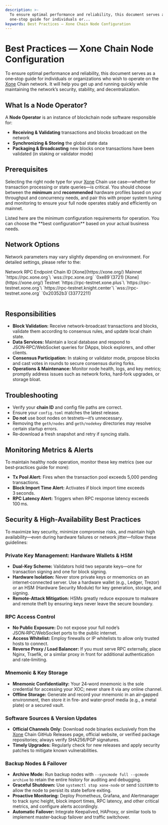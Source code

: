 ```yaml
---
description: >-
  To ensure optimal performance and reliability, this document serves as a
  one‑stop guide for individuals or...
keywords: Best Practices — Xone Chain Node Configuration
---
```


# Best Practices — Xone Chain Node Configuration

To ensure optimal performance and reliability, this document serves as a one‑stop guide for individuals or organizations who wish to operate on the [Xone](https://xone.org/) Chain network. It will help you get up and running quickly while maintaining the network’s security, stability, and decentralization.

## What Is a Node Operator?

A **Node Operator** is an instance of blockchain node software responsible for:

* **Receiving & Validating** transactions and blocks broadcast on the network
* **Synchronizing & Storing** the global state data
* **Packaging & Broadcasting** new blocks once transactions have been validated (in staking or validator mode)

## Prerequisites

Selecting the right node type for your [Xone](https://xone.org/) Chain use case—whether for transaction processing or state queries—is critical. You should choose between the **minimum** and **recommended** hardware profiles based on your throughput and concurrency needs, and pair this with proper system tuning and monitoring to ensure your full node operates stably and efficiently on mainnet.

<NodeOperatore />

<Callout type="warning" emoji="⚠️">
  Listed here are the minimum configuration requirements for operation. You can choose the **best configuration** based on your actual business needs.
</Callout>

## Network Options

Network parameters may vary slightly depending on environment. For detailed settings, please refer to the:

<div className="overflow-x-auto">
  <Table key={new Date().getTime()} removeWrapper aria-label="json prc endpoint table" className="mt-2">
    <TableHeader>
      <TableColumn key="Network">Network</TableColumn>
      <TableColumn key="Endpoint">RPC Endpoint</TableColumn>
      <TableColumn key="id">Chain ID</TableColumn>
    </TableHeader>
    <TableBody>
      <TableRow key="1">
        <TableCell>[Xone](https://xone.org/) Mainnet</TableCell>
        <TableCell>
        `https://rpc.xone.org`\
        `wss://rpc.xone.org`
        </TableCell>
        <TableCell>`0xe89`(3721)</TableCell>
      </TableRow>
      <TableRow key="2">
        <TableCell>[Xone](https://xone.org/) Testnet</TableCell>
        <TableCell>
        `https://rpc-testnet.xone.plus`\
        `https://rpc-testnet.xone.org`\
        `https://rpc-testnet.knight.center`\
        `wss://rpc-testnet.xone.org`
        </TableCell>
        <TableCell>`0x20352b3`(33772211)</TableCell>
      </TableRow>
    </TableBody>
  </Table>
</div>

## Responsibilities

* **Block Validation:** Receive network‑broadcast transactions and blocks, validate them according to consensus rules, and update local chain state.
* **Data Services:** Maintain a local database and respond to JSON‑RPC/WebSocket queries for DApps, block explorers, and other clients.
* **Consensus Participation:** In staking or validator mode, propose blocks and cast votes in rounds to secure consensus during forks.
* **Operations & Maintenance:** Monitor node health, logs, and key metrics; promptly address issues such as network forks, hard‑fork upgrades, or storage bloat.

## Troubleshooting

* Verify your **chain ID** and config file paths are correct.
* Ensure your `config.toml` matches the latest release.
* **Do not** use boot nodes on testnets—it’s unnecessary.
* Removing the `geth/nodes` and `geth/nodekey` directories may resolve certain startup errors.
* Re‑download a fresh snapshot and retry if syncing stalls.

## Monitoring Metrics & Alerts

To maintain healthy node operation, monitor these key metrics (see our <Link className='text-primaryHue' isExternal showAnchorIcon href="/developers/operators/monitoring">best‑practices guide</Link> for more):

* **Tx Pool Alert:** Fires when the transaction pool exceeds 5,000 pending transactions.
* **Block Import Time Alert:** Activates if block import time exceeds 3 seconds.
* **RPC Latency Alert:** Triggers when RPC response latency exceeds 100 ms.

## Security & High‑Availability Best Practices

To maximize key security, minimize compromise risks, and maintain high availability—even during hardware failures or network jitter—follow these guidelines:

### Private Key Management: Hardware Wallets & HSM

* **Dual‑Key Scheme:** Validators hold two separate keys—one for transaction signing and one for block signing.
* **Hardware Isolation:** Never store private keys or mnemonics on an internet‑connected server. Use a hardware wallet (e.g., Ledger, Trezor) or an HSM (Hardware Security Module) for key generation, storage, and signing.
* **Remote‑Attack Mitigation:** HSMs greatly reduce exposure to malware and remote theft by ensuring keys never leave the secure boundary.

### RPC Access Control

* **No Public Exposure:** Do not expose your full node’s JSON‑RPC/WebSocket ports to the public internet.
* **Access Whitelist:** Employ firewalls or IP whitelists to allow only trusted hosts to connect.
* **Reverse Proxy / Load Balancer:** If you must serve RPC externally, place Nginx, Traefik, or a similar proxy in front for additional authentication and rate‑limiting.

### Mnemonic & Key Storage

* **Mnemonic Confidentiality:** Your 24‑word mnemonic is the sole credential for accessing your XOC; never share it via any online channel.
* **Offline Storage:** Generate and record your mnemonic in an air‑gapped environment, then store it in fire‑ and water‑proof media (e.g., a metal plate) or a secured vault.

### Software Sources & Version Updates

* **Official Channels Only:** Download node binaries exclusively from the [Xone](https://xone.org/) Chain GitHub Releases page, official website, or verified package repositories; always verify SHA256/PGP signatures.
* **Timely Upgrades:** Regularly check for new releases and apply security patches to mitigate known vulnerabilities.

### Backup Nodes & Failover

* **Archive Mode:** Run backup nodes with `--syncmode full --gcmode archive` to retain the entire history for auditing and debugging.
* **Graceful Shutdown:** Use `systemctl stop xone-node` or send `SIGTERM` to allow the node to persist its state before exiting.
* **Proactive Monitoring:** Deploy <Link className='text-primaryHue' isExternal showAnchorIcon href="https://prometheus.io/">Prometheus</Link>, <Link className='text-primaryHue' isExternal showAnchorIcon href="https://grafana.com/">Grafana</Link>, and <Link className='text-primaryHue' isExternal showAnchorIcon href="https://prometheus.io/docs/alerting/latest/alertmanager/">Alertmanager</Link> to track sync height, block import times, RPC latency, and other critical metrics, and configure alerts accordingly.
* **Automatic Failover:** Integrate <Link className='text-primaryHue' isExternal showAnchorIcon href="https://keepalived.readthedocs.io/en/latest/introduction.html">Keepalived</Link>, <Link className='text-primaryHue' isExternal showAnchorIcon href="https://www.haproxy.org/">HAProxy</Link>, or similar tools to implement master‑backup failover and traffic switchover.
